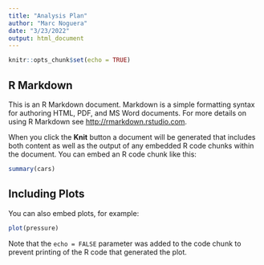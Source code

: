 ```yaml
---
title: "Analysis Plan"
author: "Marc Noguera"
date: "3/23/2022"
output: html_document
---
```


```r
knitr::opts_chunk$set(echo = TRUE)
```

## R Markdown

This is an R Markdown document. Markdown is a simple formatting syntax for authoring HTML, PDF, and MS Word documents. For more details on using R Markdown see <http://rmarkdown.rstudio.com>.

When you click the **Knit** button a document will be generated that includes both content as well as the output of any embedded R code chunks within the document. You can embed an R code chunk like this:

```r
summary(cars)
```

## Including Plots

You can also embed plots, for example:

```r
plot(pressure)
```

Note that the `echo = FALSE` parameter was added to the code chunk to prevent printing of the R code that generated the plot.
